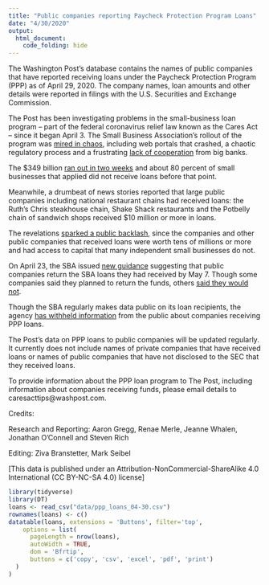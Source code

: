 ```yaml
---
title: "Public companies reporting Paycheck Protection Program Loans"
date: "4/30/2020"
output:
  html_document:
    code_folding: hide
---
```


The Washington Post’s database contains the names of public companies that have reported receiving loans under the Paycheck Protection Program (PPP) as of April 29, 2020. The company names, loan amounts and other details were reported in filings with the U.S. Securities and Exchange Commission. 

The Post has been investigating problems in the small-business loan program – part of the federal coronavirus relief law known as the Cares Act – since it began April 3. The Small Business Association’s rollout of the program was [mired in chaos](https://www.washingtonpost.com/business/2020/04/02/federal-small-business-loan-program-faces-rocky-start-bankers-pump-breaks/), including web portals that crashed, a chaotic regulatory process and a frustrating [lack of cooperation](https://www.washingtonpost.com/business/2020/04/08/video-sba-official-blasts-big-banks-over-failure-quickly-distribute-loans/) from big banks.  

The $349 billion [ran out in two weeks](https://www.washingtonpost.com/us-policy/2020/04/16/congress-coronavirus-small-business-trump/) and about 80 percent of small businesses that applied did not receive loans before that point.  

Meanwhile, a drumbeat of news stories reported that large public companies including national restaurant chains had received loans: the Ruth’s Chris steakhouse chain, Shake Shack restaurants and the Potbelly chain of sandwich shops received $10 million or more in loans.  

The revelations [sparked a public backlash](https://www.washingtonpost.com/business/2020/04/20/white-house-gop-face-heat-after-hotel-restaurant-chains-helped-run-small-business-program-dry/), since the companies and other public companies that received loans were worth tens of millions or more and had access to capital that many independent small businesses do not.  

On April 23, the SBA issued [new guidance](https://www.washingtonpost.com/business/2020/04/23/new-sba-guidelines-say-big-companies-that-got-coronavirus-loans-should-return-money/) suggesting that public companies return the SBA loans they had received by May 7. Though some companies said they planned to return the funds, others [said they would not](https://www.washingtonpost.com/business/2020/04/28/small-business-wont-repay-ppp/).  

Though the SBA regularly makes data public on its loan recipients, the agency [has withheld information](https://www.washingtonpost.com/business/2020/04/13/whos-getting-these-hundreds-billions-government-aid-now-public-may-be-dark/) from the public about companies receiving PPP loans.  

The Post’s data on PPP loans to public companies will be updated regularly. It currently does not include names of private companies that have received loans or names of public companies that have not disclosed to the SEC that they received loans.  

To provide information about the PPP loan program to The Post, including information about companies receiving funds, please email details to caresacttips@washpost.com.  

Credits:

Research and Reporting: Aaron Gregg, Renae Merle, Jeanne Whalen, Jonathan O’Connell and Steven Rich

Editing: Ziva Branstetter, Mark Seibel

[This data is published under an Attribution-NonCommercial-ShareAlike 4.0 International (CC BY-NC-SA 4.0) license]

```r
library(tidyverse)
library(DT)
loans <- read_csv("data/ppp_loans_04-30.csv")
rownames(loans) <- c()
datatable(loans, extensions = 'Buttons', filter='top',
    options = list(
      pageLength = nrow(loans), 
      autoWidth = TRUE,
      dom = 'Bfrtip',
      buttons = c('copy', 'csv', 'excel', 'pdf', 'print')
  )
)
```
